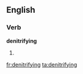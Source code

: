 ==English==

===Verb===
'''denitrifying'''

# {{present participle of|denitrify}}

[[fr:denitrifying]]
[[ta:denitrifying]]